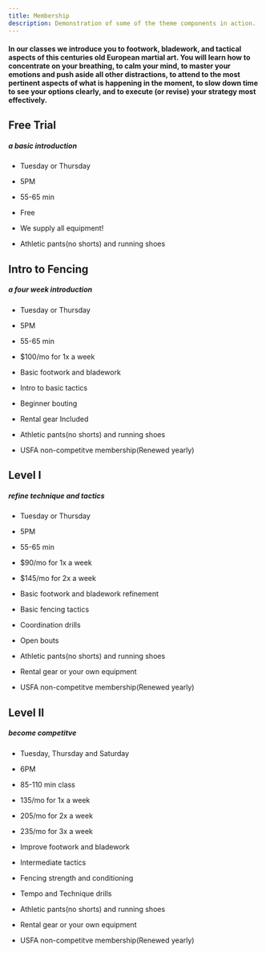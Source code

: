 ```yaml
---
title: Membership
description: Demonstration of some of the theme components in action.
---
```


<PageDescription>

#### In our classes we introduce you to footwork, bladework, and tactical aspects of this centuries old European martial art. You will learn how to concentrate on your breathing, to calm your mind, to master your emotions and push aside all other distractions, to attend to the most pertinent aspects of what is happening in the moment, to slow down time to see your options clearly, and to execute (or revise) your strategy most effectively.


</PageDescription>
<Row>
<Column colMd={4} colLg={4} className="text-color ">

## Free Trial

##### a basic introduction
<Accordion>
  <AccordionItem title="Schedule">
      
- Tuesday or Thursday

- 5PM
- 55-65 min

</AccordionItem>
  <AccordionItem title="Fee">
      
- Free

</AccordionItem>
 <AccordionItem title="Whats Included">
      
- We supply all equipment!

</AccordionItem>
  <AccordionItem title="Whats Required">
      
- Athletic pants(no shorts) and running shoes

</AccordionItem>
</Accordion>
</Column>

<Column colMd={4} colLg={4} className="text-color ">

## Intro to Fencing

##### a four week introduction
<Accordion>
  <AccordionItem title="Schedule">

- Tuesday or Thursday

- 5PM
- 55-65 min

</AccordionItem>
  <AccordionItem title="Fee">
      
- $100/mo for 1x a week

</AccordionItem>
  <AccordionItem title="Whats Included">

- Basic footwork and bladework

- Intro to basic tactics
- Beginner bouting
- Rental gear Included

</AccordionItem>
  <AccordionItem title="Whats Required">
      
- Athletic pants(no shorts) and running shoes

- USFA non-competitve membership(Renewed yearly)

</AccordionItem>
</Accordion>
</Column>
</Row>
<Row>
<Column colMd={4} colLg={4} className="text-color ">

## Level I

##### refine technique and tactics
<Accordion>
  <AccordionItem title="Schedule">
      
- Tuesday or Thursday

- 5PM
- 55-65 min

</AccordionItem>
  <AccordionItem title="Fee">

- $90/mo for 1x a week

- $145/mo for 2x a week

</AccordionItem>
  <AccordionItem title="Whats Included">

- Basic footwork and bladework refinement

- Basic fencing tactics
- Coordination drills
- Open bouts

</AccordionItem>
  <AccordionItem title="Whats Required">
      
- Athletic pants(no shorts) and running shoes

- Rental gear or your own equipment
- USFA non-competitve membership(Renewed yearly)

</AccordionItem>
</Accordion>
</Column>

<Column colMd={4} colLg={4} className="text-color ">

## Level II

##### become competitve
<Accordion>
  <AccordionItem title="Schedule">
      
- Tuesday, Thursday and Saturday

- 6PM
- 85-110 min class

</AccordionItem>
  <AccordionItem title="Fee">

- 135/mo for 1x a week

- 205/mo for 2x a week
- 235/mo for 3x a week

</AccordionItem>
  <AccordionItem title="Whats Included">
      
- Improve footwork and bladework

- Intermediate tactics
- Fencing strength and conditioning
- Tempo and Technique drills

</AccordionItem>
  <AccordionItem title="Whats Required">
      
- Athletic pants(no shorts) and running shoes

- Rental gear or your own equipment
- USFA non-competitve membership(Renewed yearly)

</AccordionItem>
</Accordion>
</Column>
</Row>